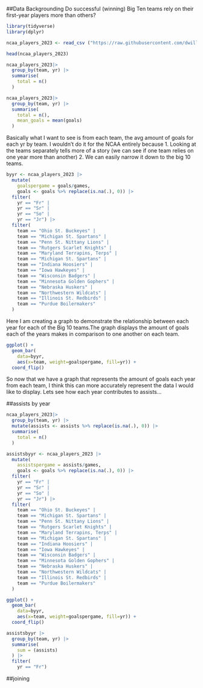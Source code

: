 ##Data Backgrounding 
Do successful (winning) Big Ten teams rely on their first-year players more than others? 

```r
library(tidyverse)
library(dplyr)
```


```r
ncaa_players_2023 <- read_csv ("https://raw.githubusercontent.com/dwillis/NCAAWomensSoccerData/main/data/ncaa_womens_soccer_playerstats_2023.csv")
```


```r
head(ncaa_players_2023)
```
```r
ncaa_players_2023|>
  group_by(team, yr) |>
  summarise(
    total = n()
  ) 
```

```r
ncaa_players_2023|>
  group_by(team, yr) |>
  summarise(
    total = n(),
    mean_goals = mean(goals)
  ) 
```

Basically what I want to see is from each team, the avg amount of goals for each yr by team. I wouldn't do it for the NCAA entirely because 1. Looking at the teams separately tells more of a story (we can see if one team relies on one year more than another) 2. We can easily narrow it down to the big 10 teams. 


```r
byyr <- ncaa_players_2023 |>
  mutate(
    goalspergame = goals/games, 
    goals <- goals %>% replace(is.na(.), 0)) |>
  filter(
    yr == "Fr" |
    yr == "Sr" |
    yr == "So" | 
    yr == "Jr") |>
  filter(
    team == "Ohio St. Buckeyes" |
    team == "Michigan St. Spartans" |
    team == "Penn St. Nittany Lions" |
    team == "Rutgers Scarlet Knights" |
    team == "Maryland Terrapins, Terps" |
    team == "Michigan St. Spartans" |
    team == "Indiana Hoosiers" |
    team == "Iowa Hawkeyes" |
    team == "Wisconsin Badgers" |
    team == "Minnesota Golden Gophers" |
    team == "Nebraska Huskers" |
    team == "Northwestern Wildcats" |
    team == "Illinois St. Redbirds" |
    team == "Purdue Boilermakers"
  )
```
Here I am creating a graph to demonstrate the relationship between each year for each of the Big 10 teams.The graph displays the amount of goals each of the years makes in comparison to one another on each team. 
```r
ggplot() + 
  geom_bar(
    data=byyr, 
    aes(x=team, weight=goalspergame, fill=yr)) + 
  coord_flip()
```

So now that we have a graph that represents the amount of goals each year from each team, I think this can more accurately represent the data I would like to display. Lets see how each year contributes to assists... 


##assists by year
```r
ncaa_players_2023|>
  group_by(team, yr) |>
  mutate(assists <- assists %>% replace(is.na(.), 0)) |>
  summarise(
    total = n()
  ) 
```


```r
assistsbyyr <- ncaa_players_2023 |>
  mutate(
    assistspergame = assists/games, 
    goals <- goals %>% replace(is.na(.), 0)) |>
  filter(
    yr == "Fr" |
    yr == "Sr" |
    yr == "So" | 
    yr == "Jr") |>
  filter(
    team == "Ohio St. Buckeyes" |
    team == "Michigan St. Spartans" |
    team == "Penn St. Nittany Lions" |
    team == "Rutgers Scarlet Knights" |
    team == "Maryland Terrapins, Terps" |
    team == "Michigan St. Spartans" |
    team == "Indiana Hoosiers" |
    team == "Iowa Hawkeyes" |
    team == "Wisconsin Badgers" |
    team == "Minnesota Golden Gophers" |
    team == "Nebraska Huskers" |
    team == "Northwestern Wildcats" |
    team == "Illinois St. Redbirds" |
    team == "Purdue Boilermakers"
  )
```

```r
ggplot() + 
  geom_bar(
    data=byyr, 
    aes(x=team, weight=goalspergame, fill=yr)) + 
  coord_flip()
```
```r
assistsbyyr |>
  group_by(team, yr) |>
  summarise(
    sum = (assists)
  ) |>
  filter(
    yr == "Fr")
```

##joining

